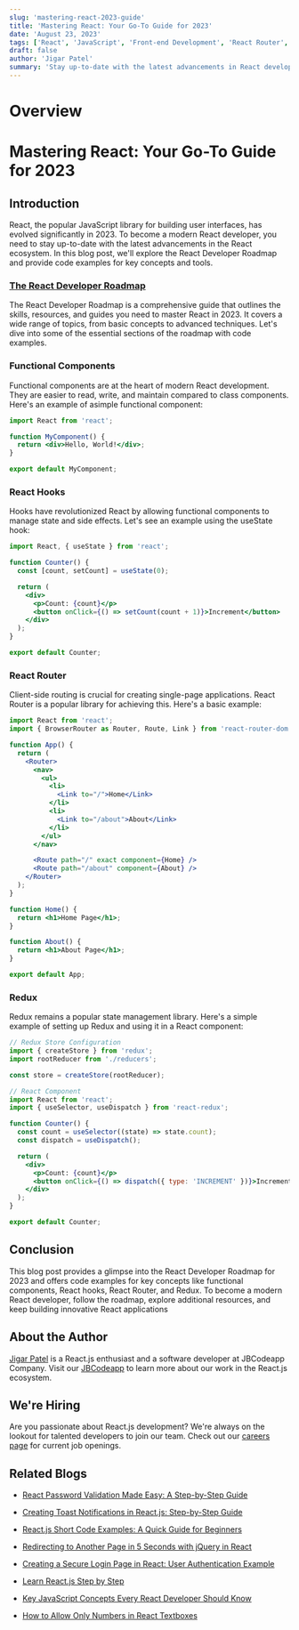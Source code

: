 ```yaml
---
slug: 'mastering-react-2023-guide'
title: 'Mastering React: Your Go-To Guide for 2023'
date: 'August 23, 2023'
tags: ['React', 'JavaScript', 'Front-end Development', 'React Router', 'Redux']
draft: false
author: 'Jigar Patel'
summary: 'Stay up-to-date with the latest advancements in React development for 2023. This comprehensive guide covers key concepts and tools, including functional components, React hooks, React Router, and Redux, with code examples.'
---
```


# Overview

<TOCInline toc={props.toc} exclude="Overview" toHeading={2} defaultimage="" />

# Mastering React: Your Go-To Guide for 2023

## Introduction

React, the popular JavaScript library for building user interfaces, has evolved significantly in 2023. To become a modern React developer, you need to stay up-to-date with the latest advancements in the React ecosystem. In this blog post, we'll explore the React Developer Roadmap and provide code examples for key concepts and tools.

### [The React Developer Roadmap](https://roadmap.sh/react)

The React Developer Roadmap is a comprehensive guide that outlines the skills, resources, and guides you need to master React in 2023. It covers a wide range of topics, from basic concepts to advanced techniques. Let's dive into some of the essential sections of the roadmap with code examples.

### Functional Components

Functional components are at the heart of modern React development. They are easier to read, write, and maintain compared to class components. Here's an example of asimple functional component:

```jsx
import React from 'react';

function MyComponent() {
  return <div>Hello, World!</div>;
}

export default MyComponent;
```

### React Hooks

Hooks have revolutionized React by allowing functional components to manage state and side effects. Let's see an example using the useState hook:

```jsx
import React, { useState } from 'react';

function Counter() {
  const [count, setCount] = useState(0);

  return (
    <div>
      <p>Count: {count}</p>
      <button onClick={() => setCount(count + 1)}>Increment</button>
    </div>
  );
}

export default Counter;
```

### React Router

Client-side routing is crucial for creating single-page applications. React Router is a popular library for achieving this. Here's a basic example:

```jsx
import React from 'react';
import { BrowserRouter as Router, Route, Link } from 'react-router-dom';

function App() {
  return (
    <Router>
      <nav>
        <ul>
          <li>
            <Link to="/">Home</Link>
          </li>
          <li>
            <Link to="/about">About</Link>
          </li>
        </ul>
      </nav>

      <Route path="/" exact component={Home} />
      <Route path="/about" component={About} />
    </Router>
  );
}

function Home() {
  return <h1>Home Page</h1>;
}

function About() {
  return <h1>About Page</h1>;
}

export default App;
```

### Redux

Redux remains a popular state management library. Here's a simple example of setting up Redux and using it in a React component:

```jsx
// Redux Store Configuration
import { createStore } from 'redux';
import rootReducer from './reducers';

const store = createStore(rootReducer);

// React Component
import React from 'react';
import { useSelector, useDispatch } from 'react-redux';

function Counter() {
  const count = useSelector((state) => state.count);
  const dispatch = useDispatch();

  return (
    <div>
      <p>Count: {count}</p>
      <button onClick={() => dispatch({ type: 'INCREMENT' })}>Increment</button>
    </div>
  );
}

export default Counter;
```

## Conclusion

This blog post provides a glimpse into the React Developer Roadmap for 2023 and offers code examples for key concepts like functional components, React hooks, React Router, and Redux. To become a modern React developer, follow the roadmap, explore additional resources, and keep building innovative React applications

## About the Author

[Jigar Patel](https://expertlaravel.com) is a React.js enthusiast and a software developer at JBCodeapp Company. Visit our [JBCodeapp](https://jbcodeapp.com) to learn more about our work in the React.js ecosystem.

## We're Hiring

Are you passionate about React.js development? We're always on the lookout for talented developers to join our team. Check out our [careers page](https://jbcodeapp.com/career) for current job openings.

## Related Blogs

- [React Password Validation Made Easy: A Step-by-Step Guide](react-password-validation-step-by-step)

- [Creating Toast Notifications in React.js: Step-by-Step Guide](react-toast-notifications-step-by-step-guide)

- [React.js Short Code Examples: A Quick Guide for Beginners](reactjs-beginner-friendly-code-examples)

- [Redirecting to Another Page in 5 Seconds with jQuery in React](redirecting-another-page-5-seconds-jquery-in-react)

- [Creating a Secure Login Page in React: User Authentication Example](secure-login-react-user-authentication)

- [Learn React.js Step by Step](learn-reactjs-step-by-step)

- [Key JavaScript Concepts Every React Developer Should Know](key-javascript-concepts-for-react-developers)

- [How to Allow Only Numbers in React Textboxes](how-to-allow-only-numbers-in-react-textboxes)
